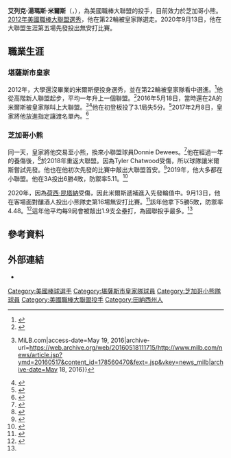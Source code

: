 {{Infobox baseball biography
| name        = 艾列克·米爾斯<br />Alec Mills
| image       = Alec Mills (48537107496) (cropped).jpg
| image_size  = 
| caption     = 2019年的米爾斯
| team        = 芝加哥小熊
| number      = 30
| position    = [[投手|投手]]
| birth_date  = {{birth date and age|mf=yes|1991|11|30}}
| birth_place = {{USA}}[[田納西州|田納西州]][[克拉克斯維爾_(田納西州)|克拉克斯維爾]]
| bats        = 右
| throws      = 右
| debutleague = 美國職棒大聯盟
| debutdate   = 5月18日
| debutyear   = 2016年
| debutteam   = 堪薩斯市皇家
| statyear    = 2021年球季
| statleague  = 美國職棒大聯盟
| stat1label  = 勝敗投數
| stat1value  = 12–13
| stat2label  = [[防禦率|防禦率]]
| stat2value  = 4.60
| stat3label  = [[三振|三振]]
| stat3value  = 202
| teams =
* [[堪薩斯市皇家|堪薩斯市皇家]] ({{mlby|2016}})
* [[芝加哥小熊|芝加哥小熊]] ({{mlby|2018}}–)
|highlights=
* 2020年9月13日投出無安打比賽
}}
'''艾列克·湯瑪斯·米爾斯'''（{{lang-en|Alec Thomas Mills}}，{{bd|1991年|11月30日|}}），為美國職棒大聯盟的投手，目前效力於芝加哥小熊。[[2012年美國職棒大聯盟選秀|2012年美國職棒大聯盟選秀]]，他在第22輪被皇家隊選走。2020年9月13日，他在大聯盟生涯第五場先發投出無安打比賽。
==職業生涯==
===堪薩斯市皇家===
2012年，大學還沒畢業的米爾斯便投身選秀，並在第22輪被皇家隊看中選進。<ref name=drafted>{{Cite web|url=http://archive.theleafchronicle.com/article/20120606/SPORTS/306060032/Montgomery-Central-product-drafted|title=Montgomery Central product drafted}}</ref>他從高階新人聯盟起步，平均一年升上一個聯盟。<ref>{{cite web|url=http://m.rockies.mlb.com/news/article/157821672/rockies-john-axford-designated-for-assignment|title=Rockies' John Axford designated for assignment|website=MLB.com|access-date=May 19, 2016|archive-url=https://web.archive.org/web/20160304125731/http://m.rockies.mlb.com/news/article/157821672/rockies-john-axford-designated-for-assignment|archive-date=March 4, 2016}}</ref>2016年5月18日，當時還在2A的米爾斯被皇家隊叫上大聯盟。<ref>{{cite web|url=http://www.milb.com/news/article.jsp?ymd=20160517&content_id=178560470&fext=.jsp&vkey=news_milb|title=Texas notes: Mills making most of his shot {{!}} MiLB.com|access-date=May 19, 2016|archive-url=https://web.archive.org/web/20160518111715/http://www.milb.com/news/article.jsp?ymd=20160517&content_id=178560470&fext=.jsp&vkey=news_milb|archive-date=May 18, 2016}}</ref><ref>{{cite web|url=http://www.kansascity.com/sports/spt-columns-blogs/k-zone/article78390817.html|title=Royals summon pitcher Alec Mills as 26th player for doubleheader
|archive-url=https://web.archive.org/web/20160625085717/https://www.kansascity.com/sports/spt-columns-blogs/k-zone/article78390817.html|archive-date=June 25, 2016}}</ref>他在初登板投了3.1局失5分。<ref name="auto1">{{Cite web|url=https://www.baseball-reference.com/players/m/millsal02.shtml|title=Alec Mills Stats|website=Baseball-Reference.com|access-date=2020-12-25|archive-date=2021-05-09|archive-url=https://web.archive.org/web/20210509223319/https://www.baseball-reference.com/players/m/millsal02.shtml|dead-url=no}}</ref>2017年2月8日，皇家將他放進指定讓渡名單內。<ref>{{cite web|url=http://www.mlbtraderumors.com/2017/02/royals-designate-alec-mills-for-assignment.html|title=Royals Designate Alec Mills For Assignment|last=Adams|first=Steve|work=mlbtraderumors.com|date=February 8, 2017|accessdate=February 8, 2017|archive-url=https://web.archive.org/web/20170209132212/http://www.mlbtraderumors.com/2017/02/royals-designate-alec-mills-for-assignment.html|archive-date=February 9, 2017}}</ref>
===芝加哥小熊===
同一天，皇家將他交易至小熊，換來小聯盟球員Donnie Dewees。<ref>{{cite web|url=http://m.royals.mlb.com/news/article/215541392/royals-acquire-donnie-dewees-from-cubs/|title=Royals acquire Dewees in exchange for Mills|work=MLB.com|date=February 8, 2017|accessdate=February 8, 2017|archive-url=https://web.archive.org/web/20170211075632/http://m.royals.mlb.com/news/article/215541392/royals-acquire-donnie-dewees-from-cubs/|archive-date=February 11, 2017}}</ref>他在經過一年的養傷後，<ref name=iowa>{{cite web|url=https://www.desmoinesregister.com/story/sports/baseball/iowa-cubs/2018/06/22/alec-mills-iowa-cubs-chicago-cubs-milb-kansas-city-royals/727397002/ |title=How Iowa pitcher Alec Mills got better in 2017 despite missing most of the season |publisher=Desmoinesregister.com |date= |accessdate=September 13, 2020}}</ref>於2018年重返大聯盟。因為Tyler Chatwood受傷，所以球隊讓米爾斯嘗試先發。他也在他初次先發的比賽中敲出大聯盟首安。<ref>{{cite web|url=http://www.chicagotribune.com/sports/baseball/cubs/ct-spt-cubs-tyler-chatwood-20180823-story.html|title=Cubs place Tyler Chatwood on DL, select Alec Mills to pitch Friday|work=chicagotribune.com|date=August 24, 2018|accessdate=August 24, 2018|archive-url=https://web.archive.org/web/20180824045449/http://www.chicagotribune.com/sports/baseball/cubs/ct-spt-cubs-tyler-chatwood-20180823-story.html|archive-date=August 24, 2018}}</ref>2019年，他大多都在小聯盟。他在3A投出6勝4敗，防禦率5.11。<ref>{{Cite web|url=https://www.baseball-reference.com/register/player.fcgi?id=mills-000ale|title=Alec Mills Minor & Fall Leagues Statistics & History|website=Baseball-Reference.com|access-date=2020-12-25|archive-date=2021-01-11|archive-url=https://web.archive.org/web/20210111210027/https://www.baseball-reference.com/register/player.fcgi?id=mills-000ale|dead-url=no}}</ref>

2020年，因為[[荷西·昆塔納|荷西·昆塔納]]受傷，因此米爾斯遞補進入先發輪值中。9月13日，他在客場面對釀酒人投出小熊隊史第16場無安打比賽。<ref>{{Cite web|url=https://www.cbssports.com/mlb/news/alec-mills-throws-chicago-cubs-first-no-hitter-since-2016/|title=Alec Mills throws Chicago Cubs' first no-hitter since 2016|website=CBSSports.com|access-date=2020-12-25|archive-date=2020-12-18|archive-url=https://web.archive.org/web/20201218074724/https://www.cbssports.com/mlb/news/alec-mills-throws-chicago-cubs-first-no-hitter-since-2016/|dead-url=no}}</ref>該年他拿下5勝5敗，防禦率4.48。<ref name="auto">{{Cite web|url=https://www.baseball-reference.com/leagues/NL/2020-standard-pitching.shtml|title=2020 National League Standard Pitching|website=Baseball-Reference.com|access-date=2020-12-25|archive-date=2021-01-31|archive-url=https://web.archive.org/web/20210131042315/https://www.baseball-reference.com/leagues/NL/2020-standard-pitching.shtml|dead-url=no}}</ref>這年他平均每9局會被敲出1.9支全壘打，為國聯投手最多。<ref name="auto"/>
==參考資料==
{{Reflist|2}}
==外部連結==
{{Commons category|Alec Mills}}
{{baseballstats|mlb=621219|espn=34863|br=m/millsal02|fangraphs=13834}}
*{{Twitter|ATMills37}}

{{s-start}}
{{s-ach}}
{{succession box
| title = [[美國職棒大聯盟無安打比賽列表|投出無安打比賽的投手]]
| before = [[盧卡斯·吉奧里托|盧卡斯·吉奧里托]]
| years = 2020年9月13日
| after = [[喬·馬斯葛洛夫|喬·馬斯葛洛夫]]
}}
{{s-end}}

{{芝加哥小熊隊當前登錄名單}}

{{DEFAULTSORT:Mills, Alec}}
[[Category:美國棒球選手|Category:美國棒球選手]]
[[Category:堪薩斯市皇家隊球員|Category:堪薩斯市皇家隊球員]]
[[Category:芝加哥小熊隊球員|Category:芝加哥小熊隊球員]]
[[Category:美國職棒大聯盟投手|Category:美國職棒大聯盟投手]]
[[Category:田納西州人|Category:田納西州人]]